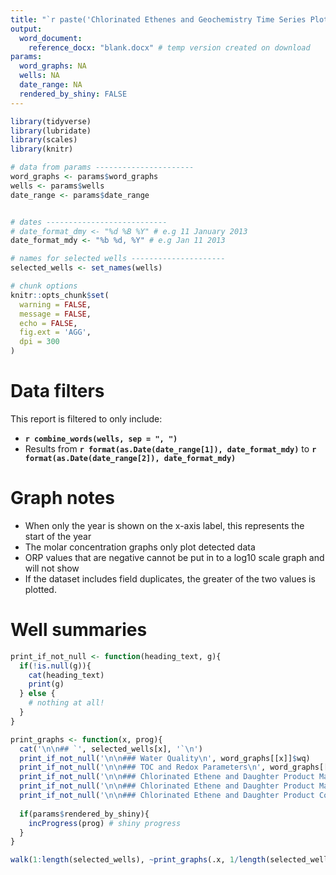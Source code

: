 ```yaml
---
title: "`r paste('Chlorinated Ethenes and Geochemistry Time Series Plots')`"
output:
  word_document:
    reference_docx: "blank.docx" # temp version created on download
params:
  word_graphs: NA
  wells: NA
  date_range: NA
  rendered_by_shiny: FALSE
---
```



```r
library(tidyverse)
library(lubridate)
library(scales)
library(knitr)

# data from params ----------------------
word_graphs <- params$word_graphs
wells <- params$wells
date_range <- params$date_range


# dates ---------------------------
# date_format_dmy <- "%d %B %Y" # e.g 11 January 2013
date_format_mdy <- "%b %d, %Y" # e.g Jan 11 2013

# names for selected wells ---------------------
selected_wells <- set_names(wells)

# chunk options
knitr::opts_chunk$set(
  warning = FALSE,
  message = FALSE,
  echo = FALSE,
  fig.ext = 'AGG',
  dpi = 300
)
```


# Data filters

This report is filtered to only include:

* **`r combine_words(wells, sep = ", ")`** 
* Results from **`r format(as.Date(date_range[1]), date_format_mdy)`** to **`r format(as.Date(date_range[2]), date_format_mdy)`**

# Graph notes

* When only the year is shown on the x-axis label, this represents the start of the year
* The molar concentration graphs only plot detected data
* ORP values that are negative cannot be put in to a log10 scale graph and will not show
* If the dataset includes field duplicates, the greater of the two values is plotted.

\newpage

# Well summaries


```r

print_if_not_null <- function(heading_text, g){
  if(!is.null(g)){
    cat(heading_text)
    print(g)
  } else {
    # nothing at all!
  }
}

print_graphs <- function(x, prog){
  cat('\n\n## `', selected_wells[x], '`\n')
  print_if_not_null('\n\n### Water Quality\n', word_graphs[[x]]$wq)
  print_if_not_null('\n\n### TOC and Redox Parameters\n', word_graphs[[x]]$tocr)
  print_if_not_null('\n\n### Chlorinated Ethene and Daughter Product Mass\n', word_graphs[[x]]$ce_norm)
  print_if_not_null('\n\n### Chlorinated Ethene and Daughter Product Mass (log10)\n', word_graphs[[x]]$ce_log10)
  print_if_not_null('\n\n### Chlorinated Ethene and Daughter Product Concentration\n', word_graphs[[x]]$ce_molar)
  
  if(params$rendered_by_shiny){
    incProgress(prog) # shiny progress
  }
}

walk(1:length(selected_wells), ~print_graphs(.x, 1/length(selected_wells)))

```






